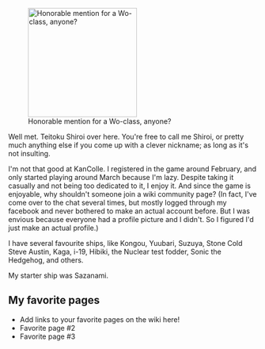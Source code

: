 [[File:E8586e6899cb4152620d037e4ce171ba.jpg|thumb|220px|right|Honorable mention for a Wo-class, anyone?]]

Well met. Teitoku Shiroi over here. You're free to call me Shiroi, or pretty much anything else if you come up with a clever nickname; as long as it's not insulting.

I'm not that good at KanColle. I registered in the game around February, and only started playing around March because I'm lazy. Despite taking it casually and not being too dedicated to it, I enjoy it. And since the game is enjoyable, why shouldn't someone join a wiki community page? (In fact, I've come over to the chat several times, but mostly logged through my facebook and never bothered to make an actual account before. But I was envious because everyone had a profile picture and I didn't. So I figured I'd just make an actual profile.)

I have several favourite ships, like Kongou, Yuubari, Suzuya, Stone Cold Steve Austin, Kaga, i-19, Hibiki, the Nuclear test fodder, Sonic the Hedgehog, and others.

My starter ship was Sazanami.

==My favorite pages==

* Add links to your favorite pages on the wiki here!
* Favorite page #2
* Favorite page #3